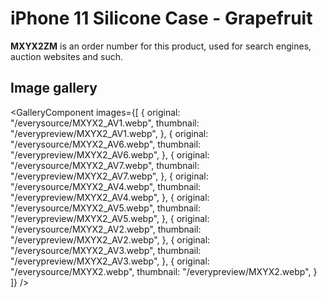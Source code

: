 
# iPhone 11 Silicone Case - Grapefruit

<Callout type='info' emoji='👉🏻'>**MXYX2ZM** is an order number for this product, used for search engines, auction websites and such.</Callout>

## Image gallery

<GalleryComponent
    images={[
      {
        original: "/everysource/MXYX2_AV1.webp",
        thumbnail: "/everypreview/MXYX2_AV1.webp",
      },
      {
        original: "/everysource/MXYX2_AV6.webp",
        thumbnail: "/everypreview/MXYX2_AV6.webp",
      },
      {
        original: "/everysource/MXYX2_AV7.webp",
        thumbnail: "/everypreview/MXYX2_AV7.webp",
      },
      {
        original: "/everysource/MXYX2_AV4.webp",
        thumbnail: "/everypreview/MXYX2_AV4.webp",
      },
      {
        original: "/everysource/MXYX2_AV5.webp",
        thumbnail: "/everypreview/MXYX2_AV5.webp",
      },
      {
        original: "/everysource/MXYX2_AV2.webp",
        thumbnail: "/everypreview/MXYX2_AV2.webp",
      },
      {
        original: "/everysource/MXYX2_AV3.webp",
        thumbnail: "/everypreview/MXYX2_AV3.webp",
      },
      {
        original: "/everysource/MXYX2.webp",
        thumbnail: "/everypreview/MXYX2.webp",
      }
    ]}
  />
